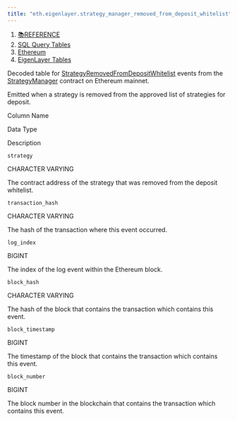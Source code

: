 ```yaml
---
title: "eth.eigenlayer.strategy_manager_removed_from_deposit_whitelist"
---
```


1. [📚REFERENCE](/reference)
2. [SQL Query Tables](/reference/sql-query-tables)
3. [Ethereum](/reference/sql-query-tables/ethereum)
4. [EigenLayer Tables](/reference/sql-query-tables/ethereum/eigenlayer-tables)

Decoded table for [StrategyRemovedFromDepositWhitelist](https://github.com/Layr-Labs/eigenlayer-contracts/blob/e80a45c5595dd7d2e31e06c021bad2ca7db0abc7/src/contracts/core/StrategyManager.sol#L88C11-L88C46) events from the [StrategyManager](https://etherscan.io/address/0x858646372cc42e1a627fce94aa7a7033e7cf075a) contract on Ethereum mainnet.

Emitted when a strategy is removed from the approved list of strategies for deposit.

Column Name

Data Type

Description

`strategy`

CHARACTER VARYING

The contract address of the strategy that was removed from the deposit whitelist.

`transaction_hash`

CHARACTER VARYING

The hash of the transaction where this event occurred.

`log_index`

BIGINT

The index of the log event within the Ethereum block.

`block_hash`

CHARACTER VARYING

The hash of the block that contains the transaction which contains this event.

`block_timestamp`

BIGINT

The timestamp of the block that contains the transaction which contains this event.

`block_number`

BIGINT

The block number in the blockchain that contains the transaction which contains this event.
